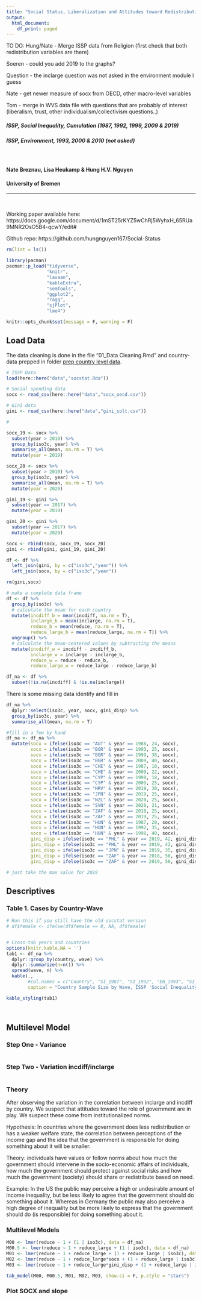 ```yaml
---
title: "Social Status, Liberalization and Attitudes toward Redistribution"
output:
  html_document:
    df_print: paged
---
```

TO DO:
Hung/Nate - Merge ISSP data from Religion (first check that both redistribution variables are there)

Soeren - could you add 2019 to the graphs?



Question - the inclarge question was not asked in the environment module I guess

Nate - get newer measure of socx from OECD, other macro-level variables

Tom - merge in WVS data file with questions that are probably of interest (liberalism, trust, other individualism/collectivism questions..)


##### ISSP, Social Inequality, Cumulation (1987, 1992, 1999, 2009 & 2019)
##### ISSP, Environment, 1993, 2000 & 2010 (not asked)
$~$
$~$

#### **Nate Breznau, Lisa Heukamp & Hung H.V. Nguyen**
#### **University of Bremen**

_____________________________________________________________________________

$~$
$~$

Working paper available here: https://docs.google.com/document/d/1mST25rKYZ5wChRj5WyhxH_65RUa9MNR2OsO5B4-qcwY/edit#

Github repo: https://github.com/hungnguyen167/Social-Status



```r
rm(list = ls())
```


```r
library(pacman)
pacman::p_load("tidyverse",
               "knitr",
               "lavaan",
               "kableExtra",
               "semTools",
               "ggplot2",
               "ragg",
               "sjPlot",
               "lme4")

knitr::opts_chunk$set(message = F, warning = F)

```



## Load Data

The data cleaning is done in the file "01_Data Cleaning.Rmd" and country-data prepped in folder [prep country level data](../data/prep country level data/).

```r
# ISSP Data
load(here::here("data","socstat.Rda"))

# Social spending data
socx <- read_csv(here::here("data","socx_oecd.csv"))

# Gini data
gini <- read_csv(here::here("data","gini_solt.csv"))

# 

```

```r
socx_19 <- socx %>%
  subset(year > 2010) %>%
  group_by(iso3c, year) %>%
  summarise_all(mean, na.rm = T) %>%
  mutate(year = 2019)

socx_20 <- socx %>%
  subset(year > 2010) %>%
  group_by(iso3c, year) %>%
  summarise_all(mean, na.rm = T) %>%
  mutate(year = 2020)

gini_19 <- gini %>%
  subset(year == 2017) %>%
  mutate(year = 2019)

gini_20 <- gini %>%
  subset(year == 2017) %>%
  mutate(year = 2020)

socx <- rbind(socx, socx_19, socx_20)
gini <- rbind(gini, gini_19, gini_20)

df <- df %>%
  left_join(gini, by = c("iso3c","year")) %>%
  left_join(socx, by = c("iso3c","year"))

rm(gini,socx)
```


```r
# make a complete data frame
df <- df %>%
  group_by(iso3c) %>%
  # calculate the mean for each country
  mutate(incdiff_b = mean(incdiff, na.rm = T),
         inclarge_b = mean(inclarge, na.rm = T),
         reduce_b = mean(reduce, na.rm = T),
         reduce_large_b = mean(reduce_large, na.rm = T)) %>%
  ungroup() %>%
  # calculate the mean-centered values by subtracting the means
  mutate(incdiff_w = incdiff - incdiff_b,
         inclarge_w = inclarge - inclarge_b,
         reduce_w = reduce - reduce_b,
         reduce_large_w = reduce_large - reduce_large_b)

df_na <- df %>%
  subset(!is.na(incdiff) & !is.na(inclarge))
```

There is some missing data
identify and fill in

```r
df_na %>%
  dplyr::select(iso3c, year, socx, gini_disp) %>%
  group_by(iso3c, year) %>%
  summarise_all(mean, na.rm = T)

#fill in a few by hand
df_na <- df_na %>%
  mutate(socx = ifelse(iso3c == "AUT" & year == 1988, 24, socx),
         socx = ifelse(iso3c == "BGR" & year == 1993, 25, socx),
         socx = ifelse(iso3c == "BGR" & year == 1999, 38, socx),
         socx = ifelse(iso3c == "BGR" & year == 2009, 40, socx),
         socx = ifelse(iso3c == "CHE" & year == 1987, 10, socx),
         socx = ifelse(iso3c == "CHE" & year == 2009, 22, socx),
         socx = ifelse(iso3c == "CYP" & year == 1999, 18, socx),
         socx = ifelse(iso3c == "CYP" & year == 2009, 25, socx),
         socx = ifelse(iso3c == "HRV" & year == 2019, 30, socx),
         socx = ifelse(iso3c == "JPN" & year == 2019, 25, socx),
         socx = ifelse(iso3c == "NZL" & year == 2020, 25, socx),
         socx = ifelse(iso3c == "SVN" & year == 2020, 21, socx),
         socx = ifelse(iso3c == "ZAF" & year == 2018, 25, socx),
         socx = ifelse(iso3c == "ZAF" & year == 2019, 25, socx),
         socx = ifelse(iso3c == "HUN" & year == 1987, 20, socx),
         socx = ifelse(iso3c == "HUN" & year == 1992, 35, socx),
         socx = ifelse(iso3c == "HUN" & year == 1998, 40, socx),
         gini_disp = ifelse(iso3c == "PHL" & year == 2019, 42, gini_disp),
         gini_disp = ifelse(iso3c == "PHL" & year == 2019, 42, gini_disp),
         gini_disp = ifelse(iso3c == "JPN" & year == 2019, 35, gini_disp),
         gini_disp = ifelse(iso3c == "ZAF" & year == 2018, 50, gini_disp),
         gini_disp = ifelse(iso3c == "ZAF" & year == 2019, 50, gini_disp))

# just take the max value for 2019
```


## Descriptives

### Table 1. Cases by Country-Wave

```r
# Run this if you still have the old socstat version
# df$female <- ifelse(df$female == 8, NA, df$female)


# Cross-tab years and countries
options(knitr.kable.NA = '')
tab1 <- df_na %>%
  dplyr::group_by(country, wave) %>%
  dplyr::summarize(n=n()) %>%
  spread(wave, n) %>%
  kable(., 
        #col.names = c("Country", "SI_1987", "SI_1992", "EN_1993", "SI_1999", "EN_2000", "SI_2009", "EN_2010", "SI_2019"), 
        caption = "Country Sample Size by Wave, ISSP 'Social Inequality (SI) & Environment (EN)", format.args = list(big.mark = ","))

kable_styling(tab1)




```

## Multilevel Model

### Step One - Variance

```r

```

### Step Two - Variation incdiff/inclarge

```r

```

### Theory

After observing the variation in the correlation between inclarge and incdiff by country. We suspect that attitudes toward the role of government are in play. We suspect these come from institutionalized norms. 

Hypothesis: In countries where the government does less redistribution or has a weaker welfare state, the correlation between perceptions of the income gap and the idea that the government is responsible for doing something about it will be smaller.

Theory: individuals have values or follow norms about how much the government should intervene in the socio-economic affairs of individuals, how much the government should protect against social risks and how much the government (society) should share or redistribute based on need. 

Example: In the US the public may perceive a high or undesirable amount of income inequality, but be less likely to agree that the government should do something about it. Whereas in Germany the public may also perceive a high degree of inequality but be more likely to express that the government should do (is responsible) for doing something about it. 

### Multilevel Models
```r
M00 <- lmer(reduce ~ 1 + (1 | iso3c), data = df_na)
M00.5 <- lmer(reduce ~ 1 + reduce_large + (1 | iso3c), data = df_na)
M01 <- lmer(reduce ~ 1 + reduce_large + (1 + reduce_large | iso3c), data = df_na)
M02 <- lmer(reduce ~ 1 + reduce_large*socx + (1 + reduce_large | iso3c), data = df_na)
M03 <- lmer(reduce ~ 1 + reduce_large*gini_disp + (1 + reduce_large | iso3c), data = df_na)

tab_model(M00, M00.5, M01, M02, M03, show.ci = F, p.style = "stars")

```

### Plot SOCX and slope

```r

```

